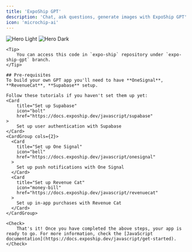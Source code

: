 ```yaml
---
title: 'ExpoShip GPT'
description: 'Chat, ask questions, generate images with ExpoShip GPT'
icon: 'microchip-ai'
---
```


<Tabs>
  <Tab title="JavaScript">
    <img
      className="block dark:hidden"
      src="/images/expoship-gpt-hero.svg"
      alt="Hero Light"
    />
    <img
      className="hidden dark:block"
      src="/images/expoship-gpt-hero.svg"
      alt="Hero Dark"
    />

    <Tip>
        You can access this code in `expo-ship` repository under `expo-ship-gpt` branch.
    </Tip>

    ## Pre-requisites
    To build your own GPT app you'll need to have **OneSignal**, **RevenueCat**, **Supabase** setup.

    Follow these tutorials if you haven't set them up yet:
    <Card
        title="Set up Supabase"
        icon="bolt"
        href="https://docs.expoship.dev/javascript/supabase"
    >
        Set up user authentication with Supabase
    </Card>
    <CardGroup cols={2}>
      <Card
        title="Set up One Signal"
        icon="bell"
        href="https://docs.expoship.dev/javascript/onesignal"
      >
        Set up push notifications with One Signal
      </Card>
      <Card
        title="Set up Revenue Cat"
        icon="money-bill"
        href="https://docs.expoship.dev/javascript/revenuecat"
      >
        Set up in-app purchases with Revenue Cat
      </Card>
    </CardGroup>

    <Check>
        That's it! Once you have completed the above steps, your app is ready to go. For more information, check the [JavaScript documentation](https://docs.expoship.dev/javascript/get-started).
    </Check>
  </Tab>
</Tabs>